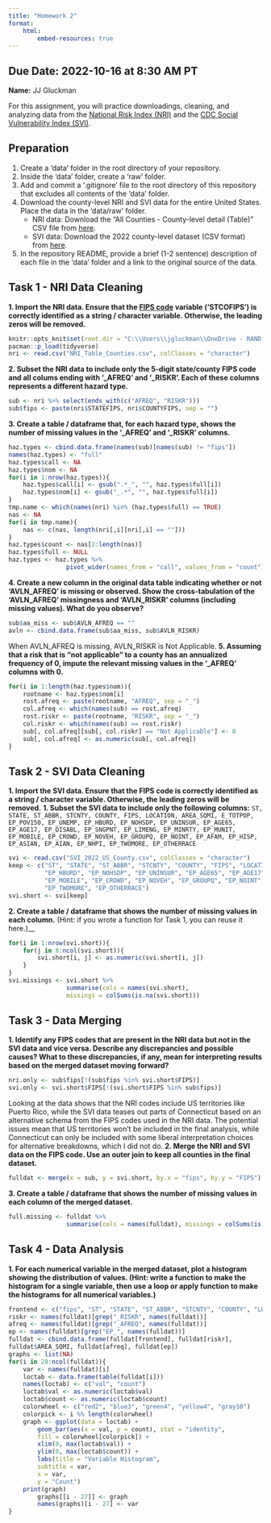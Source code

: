 ```yaml
---
title: "Homework 2"
format:
    html:
        embed-resources: true
---
```


__Due Date:__ 2022-10-16 at 8:30 AM PT
---


__Name:__ JJ Gluckman



For this assignment, you will practice downloadings, cleaning, and analyzing data from the [National Risk Index (NRI)](https://hazards.fema.gov/nri/) and the [CDC Social Vulnerability Index (SVI)](https://www.atsdr.cdc.gov/placeandhealth/svi/index.html).

## Preparation

1. Create a 'data' folder in the root directory of your repository.
1. Inside the 'data' folder, create a 'raw' folder.
1. Add and commit a '.gitignore' file to the root directory of this repository that excludes all contents of the 'data' folder.
1. Download the county-level NRI and SVI data for the entire United States. Place the data in the 'data/raw' folder.
    - NRI data: Download the "All Counties - County-level detail (Table)" CSV file from [here](https://hazards.fema.gov/nri/data-resources#csvDownload).
    - SVI data: Download the 2022 county-level dataset (CSV format) from [here](https://www.atsdr.cdc.gov/place-health/php/svi/svi-data-documentation-download.html).
1. In the repository README, provide a brief (1-2 sentence) description of each file in the 'data' folder and a link to the original source of the data.

## Task 1 - NRI Data Cleaning

__1. Import the NRI data. Ensure that the [FIPS code](https://en.wikipedia.org/wiki/Federal_Information_Processing_Standard_state_code) variable ('STCOFIPS') is correctly identified as a string / character variable. Otherwise, the leading zeros will be removed.__

``` r
knitr::opts_knit$set(root.dir = "C:\\Users\\jgluckman\\OneDrive - RAND Corporation\\Desktop\\Machine Learning\\HW_02\\")
pacman::p_load(tidyverse)
nri <- read.csv("NRI_Table_Counties.csv", colClasses = "character")
```

__2. Subset the NRI data to include only the 5-digit state/county FIPS code and all colums ending with '\_AFREQ' and '\_RISKR'. Each of these columns represents a different hazard type.__

``` r
sub <- nri %>% select(ends_with(c("AFREQ", "RISKR")))
sub$fips <- paste(nri$STATEFIPS, nri$COUNTYFIPS, sep = "")
```
__3. Create a table / dataframe that, for each hazard type, shows the number of missing values in the '\_AFREQ' and '\_RISKR' columns.__
```r
haz.types <- cbind.data.frame(names(sub)[names(sub) != "fips"])
names(haz.types) <- "full"
haz.types$call <- NA
haz.types$nom <- NA
for(i in 1:nrow(haz.types)){
    haz.types$call[i] <- gsub(".*_", "", haz.types$full[i])
    haz.types$nom[i] <- gsub("_.*", "", haz.types$full[i])
}
tmp.name <- which(names(nri) %in% (haz.types$full) == TRUE)
nas <- NA
for(i in tmp.name){
    nas <- c(nas, length(nri[,i][nri[,i] == ""]))
}
haz.types$count <- nas[2:length(nas)]
haz.types$full <- NULL
haz.types <- haz.types %>%
                pivot_wider(names_from = "call", values_from = "count")
```
__4. Create a new column in the original data table indicating whether or not 'AVLN_AFREQ' is missing or observed. Show the cross-tabulation of the 'AVLN_AFREQ' missingness and 'AVLN_RISKR' columns (including missing values). What do you observe?__
``` r
sub$aa_miss <- sub$AVLN_AFREQ == ""
avln <- cbind.data.frame(sub$aa_miss, sub$AVLN_RISKR)
```
When AVLN_AFREQ is missing, AVLN_RISKR is Not Applicable.
__5. Assuming that a risk that is "not applicable" to a county has an annualized frequency of 0, impute the relevant missing values in the '\_AFREQ' columns with 0.__
```r
for(i in 1:length(haz.types$nom)){
    rootname <- haz.types$nom[i]
    rost.afreq <- paste(rootname, "AFREQ", sep = "_")
    col.afreq <- which(names(sub) == rost.afreq)
    rost.riskr <- paste(rootname, "RISKR", sep = "_")
    col.riskr <- which(names(sub) == rost.riskr)
    sub[, col.afreq][sub[, col.riskr] == "Not Applicable"] <- 0
    sub[, col.afreq] <- as.numeric(sub[, col.afreq])
}
```


## Task 2 - SVI Data Cleaning

__1. Import the SVI data. Ensure that the FIPS code is correctly identified as a string / character variable. Otherwise, the leading zeros will be removed.__
__1. Subset the SVI data to include only the following columns:__
`ST, STATE, ST_ABBR, STCNTY, COUNTY, FIPS, LOCATION, AREA_SQMI, E_TOTPOP, EP_POV150, EP_UNEMP, EP_HBURD, EP_NOHSDP, EP_UNINSUR, EP_AGE65, EP_AGE17, EP_DISABL, EP_SNGPNT, EP_LIMENG, EP_MINRTY, EP_MUNIT, EP_MOBILE, EP_CROWD, EP_NOVEH, EP_GROUPQ, EP_NOINT, EP_AFAM, EP_HISP, EP_ASIAN, EP_AIAN, EP_NHPI, EP_TWOMORE, EP_OTHERRACE`
``` r
svi <- read.csv("SVI_2022_US_County.csv", colClasses = "character")
keep <- c("ST", "STATE", "ST_ABBR", "STCNTY", "COUNTY", "FIPS", "LOCATION", "AREA_SQMI", "E_TOTPOP", "EP_POV150", "EP_UNEMP", 
          "EP_HBURD", "EP_NOHSDP", "EP_UNINSUR", "EP_AGE65", "EP_AGE17", "EP_DISABL", "EP_SNGPNT", "EP_LIMENG", "EP_MINRTY", "EP_MUNIT", 
          "EP_MOBILE", "EP_CROWD", "EP_NOVEH", "EP_GROUPQ", "EP_NOINT", "EP_AFAM", "EP_HISP", "EP_ASIAN", "EP_AIAN", "EP_NHPI", 
          "EP_TWOMORE", "EP_OTHERRACE")
svi.short <- svi[keep]
```
__2. Create a table / dataframe that shows the number of missing values in each column.__
(Hint: if you wrote a function for Task 1, you can reuse it here.)__

``` r
for(i in 1:nrow(svi.short)){
    for(j in 8:ncol(svi.short)){
        svi.short[i, j] <- as.numeric(svi.short[i, j])
    }
}
svi.missings <- svi.short %>%
                summarise(cols = names(svi.short), 
                missings = colSums(is.na(svi.short)))
```

## Task 3 - Data Merging
__1. Identify any FIPS codes that are present in the NRI data but not in the SVI data and vice versa. Describe any discrepancies and possible causes? What to these discrepancies, if any, mean for interpreting results based on the merged dataset moving forward?__
``` r
nri.only <- sub$fips[!(sub$fips %in% svi.short$FIPS)]
svi.only <- svi.short$FIPS[!(svi.short$FIPS %in% sub$fips)]
```
Looking at the data shows that the NRI codes include US territories like Puerto Rico, while the SVI data teases out parts of Connecticut based on an alternative schema from the FIPS codes used in the NRI data. The potential issues mean that US territories won't be included in the final analysis, while Connecticut can only be included with some liberal interpretation choices for alternative breakdowns, which I did not do.
__2. Merge the NRI and SVI data on the FIPS code. Use an outer join to keep all counties in the final dataset.__
``` r
fulldat <- merge(x = sub, y = svi.short, by.x = "fips", by.y = "FIPS")

```
__3. Create a table / dataframe that shows the number of missing values in each column of the merged dataset.__

``` r
full.missing <- fulldat %>%
                summarise(cols = names(fulldat), missings = colSums(is.na(fulldat)))
```

## Task 4 - Data Analysis

__1. For each numerical variable in the merged dataset, plot a histogram showing the distribution of values. (Hint: write a function to make the histogram for a single variable, then use a loop or apply function to make the histograms for all numerical variables.)__

``` r
frontend <- c("fips", "ST", "STATE", "ST_ABBR", "STCNTY", "COUNTY", "LOCATION", "aa_miss")
riskr <- names(fulldat)[grep("_RISKR", names(fulldat))]
afreq <- names(fulldat)[grep("_AFREQ", names(fulldat))]
ep <- names(fulldat)[grep("EP_", names(fulldat))]
fulldat <- cbind.data.frame(fulldat[frontend], fulldat[riskr], 
fulldat$AREA_SQMI, fulldat[afreq], fulldat[ep])
graphs <- list(NA)
for(i in 28:ncol(fulldat)){
    var <- names(fulldat)[i]
    loctab <- data.frame(table(fulldat[i]))
    names(loctab) <- c("val", "count")
    loctab$val <- as.numeric(loctab$val)
    loctab$count <- as.numeric(loctab$count)
    colorwheel <- c("red2", "blue3", "green4", "yellow4", "gray10")
    colorpick <- i %% length(colorwheel)
    graph <- ggplot(data = loctab) +
        geom_bar(aes(x = val, y = count), stat = "identity", 
        fill = colorwheel[colorpick]) + 
        xlim(0, max(loctab$val)) +
        ylim(0, max(loctab$count)) +
        labs(title = "Variable Histogram",
        subtitle = var,
        x = var,
        y = "Count")
    print(graph)
        graphs[[i - 27]] <- graph
        names(graphs)[i - 27] <- var
}
```
